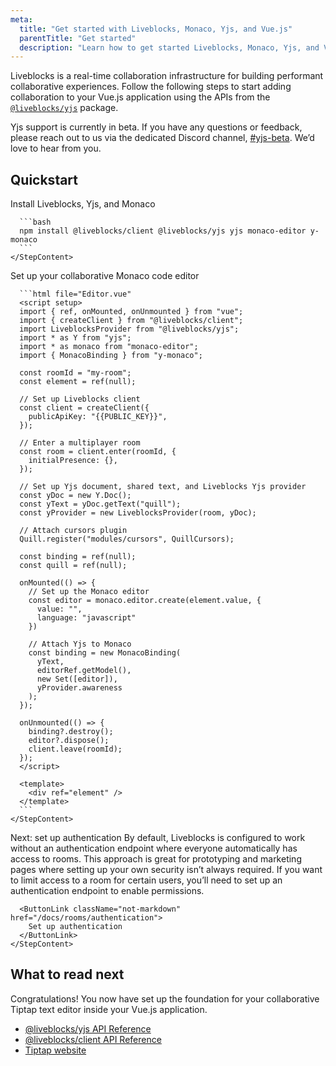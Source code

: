 ```yaml
---
meta:
  title: "Get started with Liveblocks, Monaco, Yjs, and Vue.js"
  parentTitle: "Get started"
  description: "Learn how to get started Liveblocks, Monaco, Yjs, and Vue.js."
---
```


Liveblocks is a real-time collaboration infrastructure for building performant
collaborative experiences. Follow the following steps to start adding
collaboration to your Vue.js application using the APIs from the
[`@liveblocks/yjs`](/docs/api-reference/liveblocks-yjs) package.

<Banner title="Public beta">

Yjs support is currently in beta. If you have any questions or feedback, please
reach out to us via the dedicated Discord channel,
[#yjs-beta](https://discord.com/channels/913109211746009108/1123560088997728328).
We’d love to hear from you.

</Banner>

## Quickstart

<Steps>
  <Step>
    <StepTitle>Install Liveblocks, Yjs, and Monaco</StepTitle>
    <StepContent>

      ```bash
      npm install @liveblocks/client @liveblocks/yjs yjs monaco-editor y-monaco
      ```
    </StepContent>

  </Step>
  
  <Step>
    <StepTitle>Set up your collaborative Monaco code editor</StepTitle>
    <StepContent>

      ```html file="Editor.vue"
      <script setup>
      import { ref, onMounted, onUnmounted } from "vue";
      import { createClient } from "@liveblocks/client";
      import LiveblocksProvider from "@liveblocks/yjs";
      import * as Y from "yjs";
      import * as monaco from "monaco-editor";
      import { MonacoBinding } from "y-monaco";

      const roomId = "my-room";
      const element = ref(null);

      // Set up Liveblocks client
      const client = createClient({
        publicApiKey: "{{PUBLIC_KEY}}",
      });

      // Enter a multiplayer room
      const room = client.enter(roomId, {
        initialPresence: {},
      });

      // Set up Yjs document, shared text, and Liveblocks Yjs provider
      const yDoc = new Y.Doc();
      const yText = yDoc.getText("quill");
      const yProvider = new LiveblocksProvider(room, yDoc);

      // Attach cursors plugin
      Quill.register("modules/cursors", QuillCursors);

      const binding = ref(null);
      const quill = ref(null);

      onMounted(() => {
        // Set up the Monaco editor
        const editor = monaco.editor.create(element.value, {
          value: "",
          language: "javascript"
        })

        // Attach Yjs to Monaco
        const binding = new MonacoBinding(
          yText,
          editorRef.getModel(),
          new Set([editor]),
          yProvider.awareness
        );
      });

      onUnmounted(() => {
        binding?.destroy();
        editor?.dispose();
        client.leave(roomId);
      });
      </script>

      <template>
        <div ref="element" />
      </template>
      ```
    </StepContent>

  </Step>
  
  <Step lastStep>
    <StepTitle>Next: set up authentication</StepTitle>
    <StepContent>
      By default, Liveblocks is configured to work without an authentication endpoint
      where everyone automatically has access to rooms. This approach is great for
      prototyping and marketing pages where setting up your own security isn’t always
      required. If you want to limit access to a room for certain users, you’ll need
      to set up an authentication endpoint to enable permissions.

      <ButtonLink className="not-markdown" href="/docs/rooms/authentication">
        Set up authentication
      </ButtonLink>
    </StepContent>

  </Step>
</Steps>

## What to read next

Congratulations! You now have set up the foundation for your collaborative
Tiptap text editor inside your Vue.js application.

- [@liveblocks/yjs API Reference](/docs/api-reference/liveblocks-yjs)
- [@liveblocks/client API Reference](/docs/api-reference/liveblocks-client)
- [Tiptap website](https://tiptap.dev)

